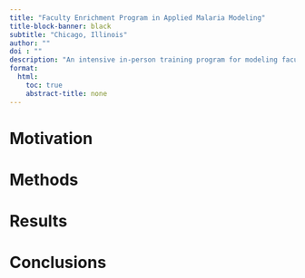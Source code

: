 ```yaml
---
title: "Faculty Enrichment Program in Applied Malaria Modeling"
title-block-banner: black
subtitle: "Chicago, Illinois"
author: "" 
doi : ""
description: "An intensive in-person training program for modeling faculty ([Program Website]())"
format:
  html:
    toc: true
    abstract-title: none
---
```


# Motivation

# Methods

# Results

# Conclusions
